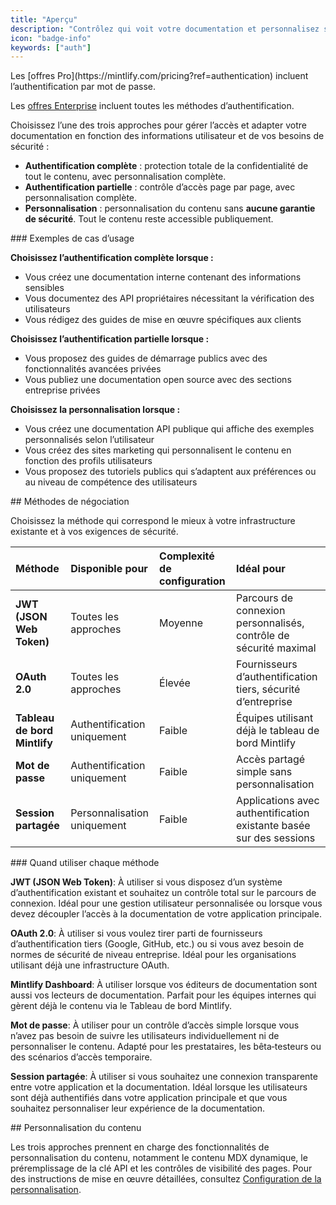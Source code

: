 ```yaml
---
title: "Aperçu"
description: "Contrôlez qui voit votre documentation et personnalisez son expérience"
icon: "badge-info"
keywords: ["auth"]
---
```


<Info>
  Les [offres Pro](https://mintlify.com/pricing?ref=authentication) incluent l’authentification par mot de passe.

  Les [offres Enterprise](https://mintlify.com/pricing?ref=authentication) incluent toutes les méthodes d’authentification.
</Info>

Choisissez l’une des trois approches pour gérer l’accès et adapter votre documentation en fonction des informations utilisateur et de vos besoins de sécurité :

* **Authentification complète** : protection totale de la confidentialité de tout le contenu, avec personnalisation complète.
* **Authentification partielle** : contrôle d’accès page par page, avec personnalisation complète.
* **Personnalisation** : personnalisation du contenu sans **aucune garantie de sécurité**. Tout le contenu reste accessible publiquement.

<div id="use-case-examples">
  ### Exemples de cas d’usage
</div>

**Choisissez l’authentification complète lorsque :**

* Vous créez une documentation interne contenant des informations sensibles
* Vous documentez des API propriétaires nécessitant la vérification des utilisateurs
* Vous rédigez des guides de mise en œuvre spécifiques aux clients

**Choisissez l’authentification partielle lorsque :**

* Vous proposez des guides de démarrage publics avec des fonctionnalités avancées privées
* Vous publiez une documentation open source avec des sections entreprise privées

**Choisissez la personnalisation lorsque :**

* Vous créez une documentation API publique qui affiche des exemples personnalisés selon l’utilisateur
* Vous créez des sites marketing qui personnalisent le contenu en fonction des profils utilisateurs
* Vous proposez des tutoriels publics qui s’adaptent aux préférences ou au niveau de compétence des utilisateurs

<div id="handshake-methods">
  ## Méthodes de négociation
</div>

Choisissez la méthode qui correspond le mieux à votre infrastructure existante et à vos exigences de sécurité.

| Méthode | Disponible pour | Complexité de configuration | Idéal pour |
|:-------|:-----------------|:----------------------------|:----------|
| **JWT (JSON Web Token)** | Toutes les approches | Moyenne | Parcours de connexion personnalisés, contrôle de sécurité maximal |
| **OAuth 2.0** | Toutes les approches | Élevée | Fournisseurs d’authentification tiers, sécurité d’entreprise |
| **Tableau de bord Mintlify** | Authentification uniquement | Faible | Équipes utilisant déjà le tableau de bord Mintlify |
| **Mot de passe** | Authentification uniquement | Faible | Accès partagé simple sans personnalisation |
| **Session partagée** | Personnalisation uniquement | Faible | Applications avec authentification existante basée sur des sessions |

<div id="when-to-use-each-method">
  ### Quand utiliser chaque méthode
</div>

**JWT (JSON Web Token)**: À utiliser si vous disposez d’un système d’authentification existant et souhaitez un contrôle total sur le parcours de connexion. Idéal pour une gestion utilisateur personnalisée ou lorsque vous devez découpler l’accès à la documentation de votre application principale.

**OAuth 2.0**: À utiliser si vous voulez tirer parti de fournisseurs d’authentification tiers (Google, GitHub, etc.) ou si vous avez besoin de normes de sécurité de niveau entreprise. Idéal pour les organisations utilisant déjà une infrastructure OAuth.

**Mintlify Dashboard**: À utiliser lorsque vos éditeurs de documentation sont aussi vos lecteurs de documentation. Parfait pour les équipes internes qui gèrent déjà le contenu via le Tableau de bord Mintlify.

**Mot de passe**: À utiliser pour un contrôle d’accès simple lorsque vous n’avez pas besoin de suivre les utilisateurs individuellement ni de personnaliser le contenu. Adapté pour les prestataires, les bêta‑testeurs ou des scénarios d’accès temporaire.

**Session partagée**: À utiliser si vous souhaitez une connexion transparente entre votre application et la documentation. Idéal lorsque les utilisateurs sont déjà authentifiés dans votre application principale et que vous souhaitez personnaliser leur expérience de la documentation.

<div id="content-customization">
  ## Personnalisation du contenu
</div>

Les trois approches prennent en charge des fonctionnalités de personnalisation du contenu, notamment le contenu MDX dynamique, le préremplissage de la clé API et les contrôles de visibilité des pages. Pour des instructions de mise en œuvre détaillées, consultez [Configuration de la personnalisation](/fr/authentication-personalization/personalization-setup).